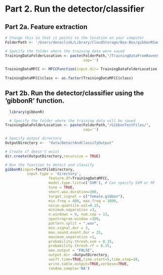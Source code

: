 # Part 2. Run the detector/classifier

## Part 2a. Feature extraction
```r
# Change this so that it points to the location on your computer
FolderPath <- '/Users/denaclink/Library/CloudStorage/Box-Box/gibbonRSampleFiles/'

# Specify the folder where the training data were saved
TrainingDataFolderLocation <- paste(FolderPath,"/TrainingDataFromRavenSelectionTables/",
                                    sep='')
  
TrainingDataMFCC <- MFCCFunction(input.dir= TrainingDataFolderLocation, min.freq = 400, max.freq = 1600,win.avg="standard")
  
TrainingDataMFCC$class <- as.factor(TrainingDataMFCC$class)
```
  
## Part 2b. Run the detector/classifier using the 'gibbonR' function.  
```r
  library(gibbonR)

  # Specify the folder where the training data will be saved
TrainingDataFolderLocation <- paste(FolderPath,"/GibbonTestFiles/",
                                    sep='')

# Specify output directory
OutputDirectory <-  "data/DetectAndClassifyOutput"

# Create if doesn't exist  
dir.create(OutputDirectory,recursive = TRUE)

# Run the function to detect and classify  
gibbonR(input=TestFileDirectory,
          input.type = 'directory',
                    feature.df=TrainingDataMFCC,
                    model.type.list=c('SVM'), # Can specify SVM or RF 
                    tune = TRUE,
                    short.wav.duration=300,
                    target.signal = c("female.gibbon"),
                    min.freq = 400, max.freq = 1600,
                    noise.quantile.val=0.15,
                    minimum.separation =3,
                    n.windows = 9, num.cep = 12,
                    spectrogram.window =160,
                    pattern.split = ".wav",
                    min.signal.dur = 3,
                    max.sound.event.dur = 25,
                    maximum.separation =1,
                    probability.thresh.svm = 0.15,
                    probability.thresh.rf = 0.15,
                    wav.output = "FALSE",
                    output.dir =OutputDirectory,
                    swift.time=TRUE,time.start=5,time.stop=10,
                    write.table.output=TRUE,verbose=TRUE,
                    random.sample='NA')
  
  

```

